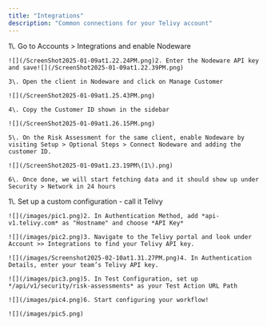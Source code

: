 ```yaml
---
title: "Integrations"
description: "Common connections for your Telivy account"
---
```


<AccordionGroup>
  <Accordion title="Nodeware">
    1\. Go to Accounts > Integrations and enable Nodeware

    ![](/ScreenShot2025-01-09at1.22.24PM.png)2. Enter the Nodeware API key and save![](/ScreenShot2025-01-09at1.22.39PM.png)

    3\. Open the client in Nodeware and click on Manage Customer

    ![](/ScreenShot2025-01-09at1.25.43PM.png)

    4\. Copy the Customer ID shown in the sidebar

    ![](/ScreenShot2025-01-09at1.26.15PM.png)

    5\. On the Risk Assessment for the same client, enable Nodeware by visiting Setup > Optional Steps > Connect Nodeware and adding the customer ID.

    ![](/ScreenShot2025-01-09at1.23.19PM\(1\).png)

    6\. Once done, we will start fetching data and it should show up under Security > Network in 24 hours
  </Accordion>

  <Accordion title="Rewst">
    1\. Set up a custom configuration - call it Telivy

    ![](/images/pic1.png)2. In Authentication Method, add *api-v1.telivy.com* as "Hostname" and choose *API Key*

    ![](/images/pic2.png)3. Navigate to the Telivy portal and look under Account >> Integrations to find your Telivy API key.

    ![](/images/Screenshot2025-02-10at1.31.27PM.png)4. In Authentication Details, enter your team’s Telivy API key.

    ![](/images/pic3.png)5. In Test Configuration, set up */api/v1/security/risk-assessments* as your Test Action URL Path

    ![](/images/pic4.png)6. Start configuring your workflow!

    ![](/images/pic5.png)
  </Accordion>
</AccordionGroup>
